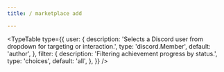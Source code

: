 ```yaml
---
title: / marketplace add

---
```



<TypeTable
  type={{
    user: {
      description:
        'Selects a Discord user from dropdown for targeting or interaction.',
      type: 'discord.Member',
      default: 'author',
    },
    filter: {
      description:
        'Filtering achievement progress by status.',
      type: 'choices',
      default: 'all',
    },
  }}
/>